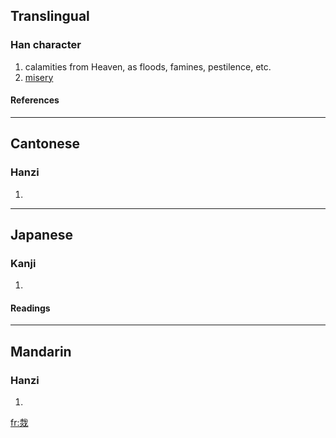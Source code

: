 {{see|災}}

==Translingual==
===Han character===
{{Han char|rn=86|rad=火|as=06|sn=10|four=|canj=十戈火 (JIF)}}
# calamities from Heaven, as floods, famines, pestilence, etc.
# [[misery]]
====References====
{{Han ref|kx=0670.130|dkj=19008|dj=1079.080|hdz=32198.160|uh=70D6|ud=28886}}

----
==Cantonese==
===Hanzi===
{{yue-hanzi|jyut=|y=joi1}}
# {{defn|Cantonese}}

----
==Japanese==
===Kanji===
{{ja-kanji|grade=|rs=火06}}
# {{defn|Japanese}} 
====Readings====
{{ja-readings|on=[[さい]] (sai)|kun=[[わざわあい]] (wazawaai)}}

----
==Mandarin==
===Hanzi===
{{cmn-hanzi|pin=[[gé]] (ge2), [[lào]] (lao4), [[zāi]] (zai1)|wg=ko<sup>2</sup>, lao<sup>4</sup>, tsai<sup>1</sup>}}
# {{defn|Mandarin}}

[[fr:烖]]